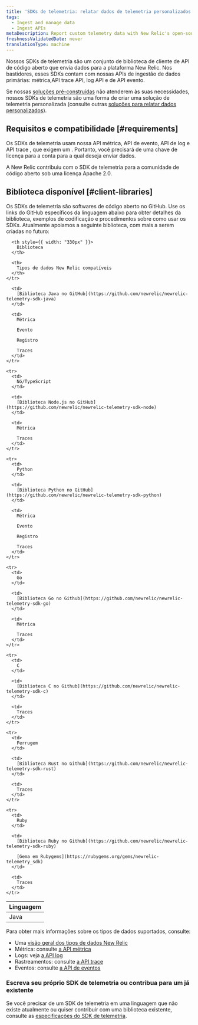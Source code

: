 ```yaml
---
title: 'SDKs de telemetria: relatar dados de telemetria personalizados'
tags:
  - Ingest and manage data
  - Ingest APIs
metaDescription: Report custom telemetry data with New Relic's open-source Telemetry SDKs.
freshnessValidatedDate: never
translationType: machine
---
```


Nossos SDKs de telemetria são um conjunto de biblioteca de cliente de API de código aberto que envia dados para a plataforma New Relic. Nos bastidores, esses SDKs contam com nossas APIs de ingestão de dados primárias: métrica,API trace API, log API e de API evento.

Se nossas [soluções pré-construídas](https://newrelic.com/instant-observability) não atenderem às suas necessidades, nossos SDKs de telemetria são uma forma de criar uma solução de telemetria personalizada (consulte outras [soluções para relatar dados personalizados](/docs/data-apis/custom-data/intro-custom-data)).

## Requisitos e compatibilidade [#requirements]

Os SDKs de telemetria usam nossa API métrica, API de evento, API de log e API trace , que exigem um <InlinePopover type="licenseKey"/>. Portanto, você precisará de uma chave de licença para a conta para a qual deseja enviar dados.

<Callout variant="tip">
  A New Relic contribuiu com o SDK de telemetria para a comunidade de código aberto sob uma licença Apache 2.0.
</Callout>

## Biblioteca disponível [#client-libraries]

Os SDKs de telemetria são softwares de código aberto no GitHub. Use os links do GitHub específicos da linguagem abaixo para obter detalhes da biblioteca, exemplos de codificação e procedimentos sobre como usar os SDKs. Atualmente apoiamos a seguinte biblioteca, com mais a serem criadas no futuro:

<table>
  <thead>
    <tr>
      <th style={{ width: "190px" }}>
        Linguagem
      </th>

      <th style={{ width: "330px" }}>
        Biblioteca
      </th>

      <th>
        Tipos de dados New Relic compatíveis
      </th>
    </tr>
  </thead>

  <tbody>
    <tr>
      <td>
        Java
      </td>

      <td>
        [Biblioteca Java no GitHub](https://github.com/newrelic/newrelic-telemetry-sdk-java)
      </td>

      <td>
        Métrica

        Evento

        Registro

        Traces
      </td>
    </tr>

    <tr>
      <td>
        Nó/TypeScript
      </td>

      <td>
        [Biblioteca Node.js no GitHub](https://github.com/newrelic/newrelic-telemetry-sdk-node)
      </td>

      <td>
        Métrica

        Traces
      </td>
    </tr>

    <tr>
      <td>
        Python
      </td>

      <td>
        [Biblioteca Python no GitHub](https://github.com/newrelic/newrelic-telemetry-sdk-python)
      </td>

      <td>
        Métrica

        Evento

        Registro

        Traces
      </td>
    </tr>

    <tr>
      <td>
        Go
      </td>

      <td>
        [Biblioteca Go no Github](https://github.com/newrelic/newrelic-telemetry-sdk-go)
      </td>

      <td>
        Métrica

        Traces
      </td>
    </tr>

    <tr>
      <td>
        C
      </td>

      <td>
        [Biblioteca C no Github](https://github.com/newrelic/newrelic-telemetry-sdk-c)
      </td>

      <td>
        Traces
      </td>
    </tr>

    <tr>
      <td>
        Ferrugem
      </td>

      <td>
        [Biblioteca Rust no Github](https://github.com/newrelic/newrelic-telemetry-sdk-rust)
      </td>

      <td>
        Traces
      </td>
    </tr>

    <tr>
      <td>
        Ruby
      </td>

      <td>
        [Biblioteca Ruby no Github](https://github.com/newrelic/newrelic-telemetry-sdk-ruby)

        [Gema em Rubygems](https://rubygems.org/gems/newrelic-telemetry_sdk)
      </td>

      <td>
        Traces
      </td>
    </tr>
  </tbody>
</table>

Para obter mais informações sobre os tipos de dados suportados, consulte:

* Uma [visão geral dos tipos de dados New Relic](/docs/telemetry-data-platform/ingest-manage-data/understand-data/new-relic-data-types)
* Métrica: consulte [a API métrica](/docs/data-ingest-apis/get-data-new-relic/metric-api/introduction-metric-api)
* Logs: veja [a API log](/docs/telemetry-data-platform/get-data/apis/introduction-log-api)
* Rastreamentos: consulte [a API trace](/docs/understand-dependencies/distributed-tracing/trace-api/introduction-trace-api)
* Eventos: consulte [a API de eventos](/docs/telemetry-data-platform/ingest-manage-data/ingest-apis/intro-event-api)

### Escreva seu próprio SDK de telemetria ou contribua para um já existente

Se você precisar de um SDK de telemetria em uma linguagem que não existe atualmente ou quiser contribuir com uma biblioteca existente, consulte as [especificações do SDK de telemetria](https://github.com/newrelic/newrelic-telemetry-sdk-specs).
